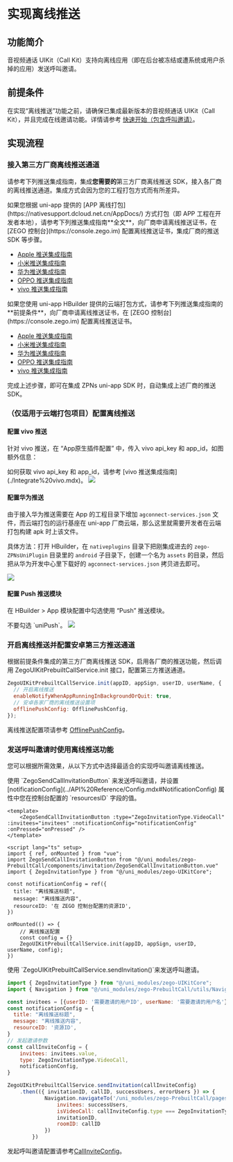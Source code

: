 # 实现离线推送


## 功能简介

音视频通话 UIKit（Call Kit）支持向离线应用（即在后台被冻结或遭系统或用户杀掉的应用）发送呼叫邀请。

## 前提条件

在实现“离线推送”功能之前，请确保已集成最新版本的音视频通话 UIKit（Call Kit），并且完成在线邀请功能。详情请参考 [快速开始（包含呼叫邀请）](./../Quick%20start%20(with%20call%20invitation).mdx)。

## 实现流程

### 接入第三方厂商离线推送通道

请参考下列推送集成指南，集成**您需要的**第三方厂商离线推送 SDK，接入各厂商的离线推送通道。集成方式会因为您的工程打包方式而有所差异。

<Tabs>
<Tab title="离线打包">
如果您根据 uni-app 提供的 [APP 离线打包](https://nativesupport.dcloud.net.cn/AppDocs/) 方式打包（即 APP 工程在开发者本地），请参考下列推送集成指南**全文**，向厂商申请离线推送证书，在 [ZEGO 控制台](https://console.zego.im) 配置离线推送证书，集成厂商的推送 SDK 等步骤。

- [Apple 推送集成指南](./Integrate%20APNs.mdx)
- [小米推送集成指南](./Integrate%20Xiaomi.mdx)
- [华为推送集成指南](./Integrate%20Huawei.mdx)
- [OPPO 推送集成指南](./Integrate%20OPPO.mdx)
- [vivo 推送集成指南](./Integrate%20vivo.mdx)
</Tab>
<Tab title="云端打包">
如果您使用 uni-app HBuilder 提供的云端打包方式，请参考下列推送集成指南的**前提条件**，向厂商申请离线推送证书，在 [ZEGO 控制台](https://console.zego.im) 配置离线推送证书。

- [Apple 推送集成指南](./Integrate%20APNs.mdx)
- [小米推送集成指南](./Integrate%20Xiaomi.mdx)
- [华为推送集成指南](./Integrate%20Huawei.mdx)
- [OPPO 推送集成指南](./Integrate%20OPPO.mdx)
- [vivo 推送集成指南](./Integrate%20vivo.mdx)
</Tab>
</Tabs>

完成上述步骤，即可在集成 ZPNs uni-app SDK 时，自动集成上述厂商的推送 SDK。

### （仅适用于云端打包项目）配置离线推送

#### 配置 vivo 推送

针对 vivo 推送，在 “App原生插件配置” 中，传入 vivo api_key 和 app_id，如图额外信息：

<Note title="说明">
如何获取 vivo api_key 和 app_id，请参考 [vivo 推送集成指南](./Integrate%20vivo.mdx)。
</Note>

<Frame width="512" height="auto" caption="">
<img src="https://storage.zego.im/sdk-doc/Pics/ZIM/ZPNS/uniapp/img11.jpeg" />
</Frame>

#### 配置华为推送
由于接入华为推送需要在 App 的工程目录下增加 `agconnect-services.json` 文件，而云端打包的运行基座在 uni-app 厂商云端，那么这里就需要开发者在云端打包构建 apk 时上该文件。

具体方法：打开 HBuilder，在 `nativeplugins` 目录下把刚集成进去的 `zego-ZPNsUniPlugin` 目录里的 `android` 子目录下，创建一个名为 `assets` 的目录，然后把从华为开发中心里下载好的 `agconnect-services.json` 拷贝进去即可。

<Frame width="512" height="auto" caption="">
    <img src="https://storage.zego.im/sdk-doc/Pics/ZIM/ZPNS/uniapp/img9.jpeg" />
</Frame>

#### 配置 Push 推送模块
在 HBuilder > App 模块配置中勾选使用 “Push” 推送模块。

<Warning title="注意">
不要勾选 `uniPush`。
</Warning>

<Frame width="512" height="auto" caption="">
    <img src="https://storage.zego.im/sdk-doc/Pics/ZIM/ZPNS/uniapp/img5.jpeg" />
</Frame>

### 开启离线推送并配置安卓第三方推送通道

根据前提条件集成的第三方厂商离线推送 SDK，启用各厂商的推送功能，然后调用 ZegoUIKitPrebuiltCallService.init 接口，配置第三方推送通道。

```javascript
ZegoUIKitPrebuiltCallService.init(appID, appSign, userID, userName, {
  // 开启离线推送
  enableNotifyWhenAppRunningInBackgroundOrQuit: true,
  // 安卓各家厂商的离线推送设置项
  offlinePushConfig: OfflinePushConfig,
});
```
离线推送配置项请参考 [OfflinePushConfig](../API%20Reference/Config.mdx#Offlinepushconfig)。

### 发送呼叫邀请时使用离线推送功能

您可以根据所需效果，从以下方式中选择最适合的实现呼叫邀请离线推送。

<Tabs>
<Tab title="最便捷">
使用 `ZegoSendCallInvitationButton` 来发送呼叫邀请，并设置 [notificationConfig](../API%20Reference/Config.mdx#NotificationConfig) 属性中您在控制台配置的 `resourcesID` 字段的值。

```vue title="pages/invite/index.vue" 
<template>
    <ZegoSendCallInvitationButton :type="ZegoInvitationType.VideoCall" :invitees="invitees" :notificationConfig="notificationConfig" :onPressed="onPressed" />
</template>

<script lang="ts" setup>
import { ref, onMounted } from "vue";
import ZegoSendCallInvitationButton from "@/uni_modules/zego-PrebuiltCall/components/invitation/ZegoSendCallInvitationButton.vue"
import { ZegoInvitationType } from "@/uni_modules/zego-UIKitCore";

const notificationConfig = ref({
  title: "离线推送标题",
  message: "离线推送内容",
  resourceID: '在 ZEGO 控制台配置的资源ID',
})

onMounted(() => {
    // 离线推送配置
    const config = {}
    ZegoUIKitPrebuiltCallService.init(appID, appSign, userID, userName, config);
})
```
</Tab>
<Tab title="如需自定义邀请按钮">
使用 `ZegoUIKitPrebuiltCallService.sendInvitation()`来发送呼叫邀请。

```javascript
import { ZegoInvitationType } from "@/uni_modules/zego-UIKitCore";
import { Navigation } from "@/uni_modules/zego-PrebuiltCall/utils/Navigation";

const invitees = [{userID: '需要邀请的用户ID', userName: '需要邀请的用户名'}]
const notificationConfig = {
  title: "离线推送标题",
  message: "离线推送内容",
  resourceID: '资源ID',
}
// 发起邀请参数
const callInviteConfig = {
    invitees: invitees.value,
    type: ZegoInvitationType.VideoCall,
    notificationConfig,
}

ZegoUIKitPrebuiltCallService.sendInvitation(callInviteConfig)
    .then(({ invitationID, callID, successUsers, errorUsers }) => {
            Navigation.navigateTo('/uni_modules/zego-PrebuiltCall/pages/invitation/ZegoCallInvitationWaiting', {
                invitees: successUsers,
                isVideoCall: callInviteConfig.type === ZegoInvitationType.VideoCall,
                invitationID,
                roomID: callID
            })
        })
```

发起呼叫邀请配置请参考[CallInviteConfig](../API%20Reference/Config.mdx#CallInviteConfig)。
</Tab>
</Tabs>
